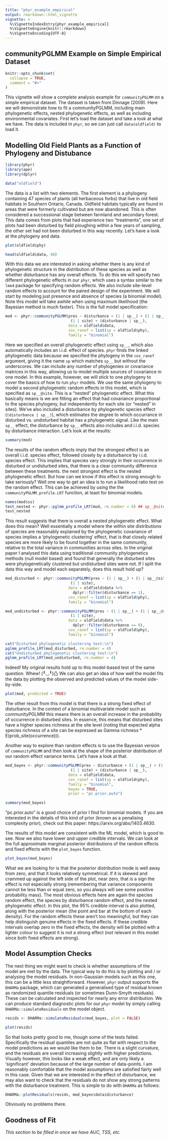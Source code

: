 ```yaml
---
title: "phyr_example_empirical"
output: rmarkdown::html_vignette
vignette: >
  %\VignetteIndexEntry{phyr_example_empirical}
  %\VignetteEngine{knitr::rmarkdown}
  %\VignetteEncoding{UTF-8}
---
```


## communityPGLMM Example on Simple Empirical Dataset

```r
knitr::opts_chunk$set(
  collapse = TRUE,
  comment = "#>"
)
```

This vignette will show a complete analysis example for `communityPGLMM` on a simple empirical dataset. The dataset is taken from Dinnage (2009). Here we will demonstrate how to fit a communityPGLMM, including main phylogenetic effects, nested phylogenetic effects, as well as including environmental covariates. First let's load the dataset and take a look at what we have. The data is included in `phyr`, so we can just call `data(oldfield)` to load it.

## Modelling Old Field Plants as a Function of Phylogeny and Distubance

```r
library(phyr)
library(ape)
library(dplyr)

data("oldfield")
```

The data is a list with two elements. The first element is a phylogeny containing 47 species of plants (all herbaceous forbs) that live in old field habitats in Southern Ontario, Canada. Oldfield habitats typically are found in areas that were formerly cultivated but are now abandoned. This is often considered a successional stage between farmland and secondary forest. This data comes from plots that had experience two "treatments", one set of plots had been disturbed by field ploughing within a few years of sampling, the other set had not been disturbed in this way recently. Let's have a look at the phylogeny and data.

```r
plot(oldfield$phy)

head(oldfield$data, 40)
```
With this data we are interested in asking whether there is any kind of phylogenetic structure in the distribution of these species as well as whether disturbance has any overall effects. To do this we will specify two different phylogenetic effects in our `phyr`, which uses a syntax similar to the `lme4` package for specifying random effects. We also include site-level random effects to account for the paired design of the experiment. We will start by modeling just presence and absence of species (a binomial model). Note this model will take awhile when using maximum likelihood (the Bayesian method is much faster). This is the full model specification:

```r
mod <- phyr::communityPGLMM(pres ~ disturbance + (1 | sp__) + (1 | sp__@site) + 
                             (1 | site) + (disturbance | sp__), 
                            data = oldfield$data, 
                            cov_ranef = list(sp = oldfield$phy),
                            family = "binomial")

```

Here we specified an overall phylogenetic effect using `sp__`, which also automatically includes an i.i.d. effect of species. `phyr` finds the linked phylogenetic data because we specified the phylogeny in the `cov_ranef` argument, giving it the name `sp` which matches `sp__` but without the underscores. We can include any number of phylogenies or covariance matrices in this way, allowing us to model multiple sources of covariance in one model. In this example, however, we will stick to one phylogeny to cover the basics of how to run `phyr` models. We use the same phylogeny to model a second phylogenetic random effects in this model, which is specified as `sp__@site`. This is a "nested" phylogenetic effect. What this basically means is we are fitting an effect that had covariance proportional to the species phylogeny, but independently for each site (or "nested" in sites). We've also included a disturbance by phylogenetic species effect (`(disturbance | sp__)`), which estimates the degree to which occurrance in disturbed vs. undisturbed habitat has a phylogenetic signal. Like the main `sp__` effect, the disturbance by `sp__` effects also includes and i.i.d. species by disturbance interaction. Let's look at the results:

```r
summary(mod)
```

The results of the random effects imply that the strongest effect is an overall i.i.d. species effect, followed closely by a disturbance by i.i.d. species effect. This implies that species vary strongly in their occurrence in disturbed or undisturbed sites, that there is a clear community difference between these treatments. the next strongest effect is the nested phylogenetic effect. But how can we know if this effect is strong enough to take seriously? Well one way to get an idea is to run a likelihood ratio test on the random effect. This can be achieved by using the the `communityPGLMM.profile.LRT` function, at least for binomial models.

```r
names(mod$ss)
test_nested <- phyr::pglmm_profile_LRT(mod, re.number = 6) ## sp__@site is the 6th random effect
test_nested
```
This result suggests that there is overall a nested phylogenetic effect. What does this mean? Well essentially a model where the within site distributions of species are reasonably explained by the phylogenetic covariance of species implies a 'phylogenetic clustering' effect, that is that closely related species are more likely to be found together in the same community, relative to the total variance in communities across sites. In the original paper I analysed this data using traditional community phylogenetics methods (null model based) and found that generally the disturbed sites were phylogenetically clustered but undisturbed sites were not. If I split the data this way and model each separately, does this result hold up?

```r
mod_disturbed <- phyr::communityPGLMM(pres ~ (1 | sp__) + (1 | sp__@site) + 
                             (1 | site), 
                            data = oldfield$data %>%
                              dplyr::filter(disturbance == 1), 
                            cov_ranef = list(sp = oldfield$phy),
                            family = "binomial")

mod_undisturbed <- phyr::communityPGLMM(pres ~ (1 | sp__) + (1 | sp__@site) + 
                             (1 | site), 
                            data = oldfield$data %>%
                              dplyr::filter(disturbance == 0), 
                            cov_ranef = list(sp = oldfield$phy),
                            family = "binomial")

cat("Disturbed phylogenetic clustering test:\n")
pglmm_profile_LRT(mod_disturbed, re.number = 4)
cat("Undisturbed phylogenetic clustering test:\n")
pglmm_profile_LRT(mod_undisturbed, re.number = 4)

```

Indeed! My original results hold up to this model-based test of the same question. Whew! (╹◡╹)凸
We can also get an idea of how well the model fits the data by plotting the observed and predicted values of the model side-by-side.

```r
plot(mod, predicted = TRUE)
```
The other result from this model is that there is a strong fixed effect of disturbance. In the context of a binomial multivariate model such as communityPGLMM this means there is an overall increase in the probability of occurrence in disturbed sites. In essence, this means that disturbed sites have a higher species richness at the site level (noting that expected alpha species richness of a site can be expressed as Gamma richness * E(prob_site(occurrence))).

Another way to explore than random effects is to use the Bayesian version of `communityPGLMM` and then look at the shape of the posterior distribution of our random effect variance terms. Let's have a look at that.

```r
mod_bayes <- phyr::communityPGLMM(pres ~ disturbance + (1 | sp__) + (1 | sp__@site) + 
                             (1 | site) + (disturbance | sp__), 
                            data = oldfield$data, 
                            cov_ranef = list(sp = oldfield$phy),
                            family = "binomial",
                            bayes = TRUE,
                            prior = "pc.prior.auto")

summary(mod_bayes)
```

"pc.prior.auto" is a good choice of prior I find for binomial models. If you are interested in the details of this kind of prior (known as a penalising complexity prior), check out this paper: https://arxiv.org/abs/1403.4630.

The results of this model are consistent with the ML model, which is good to see. Now we also have lower and upper credible intervals. We can look at the full approximate marginal posterior distributions of the random effects and fixed effects with the `plot_bayes` function.

```r
plot_bayes(mod_bayes)
```

What we are looking for is that the posterior distribution mode is well away from zero, and that it looks relatively symmetrical. If it is skewed and crammed up against the left side of the plot, near zero, that is a sign the effect is not especially strong (remembering that variance components cannot be less than or equal zero, so you always will see some positive probability mass). The most obvious effects here are again the species random effect, the species by disturbance random effect, and the nested phylogenetic effect. In this plot, the 95% credible interval is also plotted, along with the posterior mean (the point and bar at the bottom of each density). For the random effects these aren't too meaningful, but they can help distinguish genuine effects in the fixed effects. If these credible intervals overlap zero in the fixed effects, the density will be plotted with a lighter colour to suggest it is not a strong effect (not relevant in this model since both fixed effects are strong). 

## Model Assumption Checks

The next thing we might want to check is whether assumptions of the model are met by the data. The typical way to do this is by plotting and / or analysing the model residuals. In non-Gaussian models such as this one, this can be a little less straightforward. However, `phyr` output supports the `DHARMa` package, which can generated a generalised type of residual known as randomized quantile residuals (or sometimes Dunn-Smyth residuals). These can be calculated and inspected for nearly any error distribution. We can produce standard diagnostic plots for our `phyr` model by simply calling `DHARMa::simulateResiduals` on the model object.

```r
resids <- DHARMa::simulateResiduals(mod_bayes, plot = FALSE)

plot(resids)

```

So that looks pretty good to me, though some of the tests failed. Specifically the residual quantiles are not quite as flat with respect to the model predictions as we would like them to be. There is a slight curvature, and the residuals are overall increasing slightly with higher predictions. Visually however, this looks like a weak effect, and are only likely a 'significant' deviation because of the large number of data-points. I am reasonably comfortable that the model assumptions are satisfied fairly well in this case. Given that we are interested in the effect of disturbance, we may also want to check that the residuals do not show any strong patterns with the disturbance treatment. This is simple to do with `DHARMa` as follows:

```r

DHARMa::plotResiduals(resids, mod_bayes$data$disturbance)


```

Obviously no problems there.

## Goodness of Fit

*This section to be filled in once we have AUC, TSS, etc.* 

